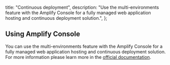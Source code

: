   title: "Continuous deployment",
  description: "Use the multi-environments feature with the Amplify Console for a fully managed web application hosting and continuous deployment solution.",
};

## Using Amplify Console

You can use the multi-environments feature with the Amplify Console for a fully managed web application hosting and continuous deployment solution. For more information please learn more in the [official documentation](https://docs.aws.amazon.com/amplify/latest/userguide/multi-environments.html).
